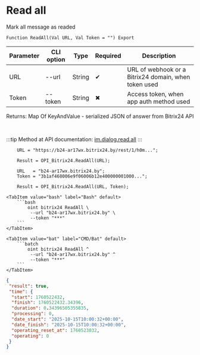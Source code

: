 ﻿---
sidebar_position: 19
description: Read all and other functions to work with Bitrix24 in the Open Integration Package, a free open-source integration library for 1C:Enterprise 8, OneScript and CLI
keywords: [1C, 1С, 1С:Enterprise, 1С:Enterprise 8.3, API, Integration, Services, Exchange, OneScript, CLI, Bitrix24]
---


# Read all
 Mark all message as readed



`Function ReadAll(Val URL, Val Token = "") Export`

  | Parameter | CLI option | Type | Required | Description |
  |-|-|-|-|-|
  | URL | --url | String | &#x2714; | URL of webhook or a Bitrix24 domain, when token used |
  | Token | --token | String | &#x2716; | Access token, when app auth method used |

  
  Returns:  Map Of KeyAndValue - serialized JSON of answer from Bitrix24 API

<br/>

:::tip
Method at API documentation: [im.dialog.read.all](https://dev.1c-bitrix.ru/learning/course/?COURSE_ID=93&LESSON_ID=23804)
:::
<br/>


```bsl title="1C:Enterprise/OneScript code example"
    URL = "https://b24-ar17wx.bitrix24.by/rest/1/h0m...";

    Result = OPI_Bitrix24.ReadAll(URL);

    URL   = "b24-ar17wx.bitrix24.by";
    Token = "3b1af468006e9f06006b12e400000001000...";

    Result = OPI_Bitrix24.ReadAll(URL, Token);
```
 

 <Tabs>
  
    <TabItem value="bash" label="Bash" default>
        ```bash
            oint bitrix24 ReadAll \
             --url "b24-ar17wx.bitrix24.by" \
             --token "***"
        ```
    </TabItem>
  
    <TabItem value="bat" label="CMD/Bat" default>
        ```batch
            oint bitrix24 ReadAll ^
             --url "b24-ar17wx.bitrix24.by" ^
             --token "***"
        ```
    </TabItem>
</Tabs>


```json title="Result"
{
 "result": true,
 "time": {
  "start": 1760522432,
  "finish": 1760522432.34396,
  "duration": 0.34396505355835,
  "processing": 0,
  "date_start": "2025-10-15T10:00:32+00:00",
  "date_finish": "2025-10-15T10:00:32+00:00",
  "operating_reset_at": 1760523032,
  "operating": 0
 }
}
```
